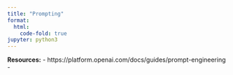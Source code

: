 ```yaml
---
title: "Prompting"
format:
  html:
    code-fold: true
jupyter: python3
---
```


**Resources:** 
- https://platform.openai.com/docs/guides/prompt-engineering
- 
